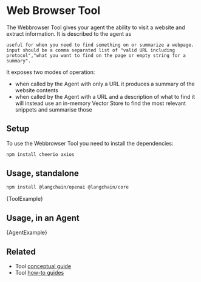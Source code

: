 # Web Browser Tool

The Webbrowser Tool gives your agent the ability to visit a website and extract information. It is described to the agent as

```
useful for when you need to find something on or summarize a webpage. input should be a comma separated list of "valid URL including protocol","what you want to find on the page or empty string for a summary".
```

It exposes two modes of operation:

- when called by the Agent with only a URL it produces a summary of the website contents
- when called by the Agent with a URL and a description of what to find it will instead use an in-memory Vector Store to find the most relevant snippets and summarise those

## Setup

To use the Webbrowser Tool you need to install the dependencies:

```bash npm2yarn
npm install cheerio axios
```
## Usage, standalone



<IntegrationInstallTooltip></IntegrationInstallTooltip>

```bash npm2yarn
npm install @langchain/openai @langchain/core
```

<CodeBlock language="typescript">{ToolExample}</CodeBlock>

## Usage, in an Agent


<CodeBlock language="typescript">{AgentExample}</CodeBlock>

## Related

- Tool [conceptual guide](/oss/concepts/tools)
- Tool [how-to guides](/oss/how-to/#tools)
